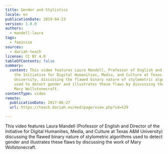 ```yaml
---
title: Gender and Stylistics
locale: en
publicationDate: 2019-04-23
version: 1.0.0
authors:
  - mandell-laura
tags:
  - feminism
sources:
  - dariah-teach
license: CC BY 4.0
tableOfContents: false
summary:
  content: This video features Laura Mandell, Professor of English and Director of
    the Initiative for Digital Humanities, Media, and Culture at Texas A&M
    University, discussing the flawed binary nature of stylometric algorithms
    used to detect gender and illustrates these flaws by discussing the work of
    Mary Wollstonecraft.
contentType: video
remote:
  publicationDate: 2017-06-27
  url: https://teach.dariah.eu/mod/page/view.php?id=529

---
```


This video features Laura Mandell (Professor of English and Director of the Initiative for Digital Humanities, Media, and Culture at Texas A\&M University) discussing the flawed binary nature of stylometric algorithms used to detect gender and illustrates these flaws by discussing the work of Mary Wollstonecraft.

<VideoCard
  title="DH in Practice"
  subtitle="Gender and Stylistics"
  id="j1_ANz7FH4w"
  image="images/laura-mandell.jpg"
/>
